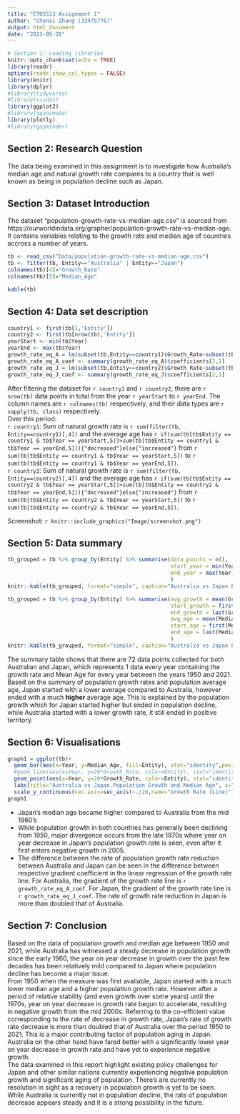 ```yaml
---
title: "ETO5513 Assignment 1"
author: "Chenxi Zhang (33475776)"
output: html_document
date: "2023-05-20"
---
```


```r
# Section 1: Loading libraries
knitr::opts_chunk$set(echo = TRUE)
library(readr)
options(readr.show_col_types = FALSE)
library(knitr)
library(dplyr)
#library(tidyverse)
#library(visdat)
library(ggplot2)
#library(gganimate)
library(plotly)
#library(gapminder)
```

## Section 2: Research Question
The data being examined in this assignment is to investigate how Australia's median age and natural growth rate compares to a country that is well known as being in population decline such as Japan. 

## Section 3: Dataset Introduction
The dataset "population-growth-rate-vs-median-age.csv" is sourced from https://ourworldindata.org/grapher/population-growth-rate-vs-median-age. It contains variables relating to the growth rate and median age of countries accross a number of years.
```r
tb <- read_csv("Data/population-growth-rate-vs-median-age.csv")
tb <- filter(tb, Entity=="Australia" | Entity=="Japan")
colnames(tb)[4]="Growth_Rate"
colnames(tb)[5]="Median_Age"
```

```r
kable(tb)
```

## Section 4: Data set description

```r
country1 <- first(tb[1,'Entity'])
country2 <- first(tb[nrow(tb),'Entity'])
yearStart <- min(tb$Year)
yearEnd <- max(tb$Year)
growth_rate_eq_A = lm(subset(tb,Entity==country1)$Growth_Rate~subset(tb,Entity==country1)$Year)
growth_rate_eq_A_coef <- summary(growth_rate_eq_A)$coefficients[2,1]
growth_rate_eq_J = lm(subset(tb,Entity==country2)$Growth_Rate~subset(tb,Entity==country2)$Year)
growth_rate_eq_J_coef <- summary(growth_rate_eq_J)$coefficients[2,1]
```

After filtering the dataset for `r country1` and `r country2`, there are `r nrow(tb)` data points in total from the year `r yearStart` to `r yearEnd`. The column names are `r colnames(tb)` respectively, and their data types are `r sapply(tb, class)` respectively.  
Over this period:  
`r country1`: Sum of natural growth rate is `r sum(filter(tb, Entity==country1)[,4])` and the average age has `r if(sum(tb[tb$Entity == country1 & tb$Year == yearStart,5])>sum(tb[tb$Entity == country1 & tb$Year == yearEnd,5])){"decreased"}else{"increased"}` from `r sum(tb[tb$Entity == country1 & tb$Year == yearStart,5])` to `r sum(tb[tb$Entity == country1 & tb$Year == yearEnd,5])`.  
`r country2`: Sum of natural growth rate is `r sum(filter(tb, Entity==country2)[,4])` and the average age has `r if(sum(tb[tb$Entity == country2 & tb$Year == yearStart,5])>sum(tb[tb$Entity == country2 & tb$Year == yearEnd,5])){"decreased"}else{"increased"}` from `r sum(tb[tb$Entity == country2 & tb$Year == yearStart,5])` to `r sum(tb[tb$Entity == country2 & tb$Year == yearEnd,5])`.  

Screenshot:
`r knitr::include_graphics("Image/screenshot.png")`

## Section 5: Data summary
```r
tb_grouped = tb %>% group_by(Entity) %>% summarise(data_points = n(),
                                                   start_year = min(Year),
                                                   end_year = max(Year),
                                                   )
knitr::kable(tb_grouped, format="simple", caption="Australia vs Japan Population Growth - Description of Data")
```

```r
tb_grouped = tb %>% group_by(Entity) %>% summarise(avg_growth = mean(Growth_Rate),
                                                   start_growth = first(Growth_Rate),
                                                   end_growth = last(Growth_Rate),
                                                   avg_age = mean(Median_Age),
                                                   start_age = first(Median_Age),
                                                   end_age = last(Median_Age),
                                                   )
knitr::kable(tb_grouped, format="simple", caption="Australia vs Japan Population Growth - Summary of Growth and Mean Age")
```
  
The summary table shows that there are 72 data points collected for both Australian and Japan, which represents 1 data every year containing the growth rate and Mean Age for every year between the years 1950 and 2021.
Based on the summary of population growth rates and population average age, Japan started with a lower average compared to Australia, however ended with a much __higher__ average age. This is explained by the population growth which for Japan started higher but ended in population decline, while Australia started with a lower growth rate, it still ended in positive territory.

## Section 6: Visualisations
```r
graph1 = ggplot(tb)+
  geom_bar(aes(x=Year, y=Median_Age, fill=Entity), stat="identity",position = position_dodge(),alpha = 0.5)+
  #geom_line(aes(x=Year, y=20*Growth_Rate, color=Entity), stat="identity", size=2)+
  geom_point(aes(x=Year, y=20*Growth_Rate, color=Entity), stat="identity")+
  labs(title="Australia vs Japan Population Growth and Median Age", x="Year", y="Median Age (Bar)")+
  scale_y_continuous(sec.axis=sec_axis(~./20,name="Growth Rate (Line)"))
graph1

```
  
* Japan's median age became higher compared to Australia from the mid 1960's  
* While population growth in both countries has generally been declining from 1950, major divergence occurs from the late 1970s where year on year decrease in Japan's population growth rate is seen, even after it first enters negative growth in 2005.  
* The difference between the rate of population growth rate reduction between Australia and Japan can be seen in the difference between respective gradient coefficient in the linear regression of the growth rate line. For Australia, the gradient of the growth rate line is `r growth_rate_eq_A_coef`. For Japan, the gradient of the growth rate line is `r growth_rate_eq_J_coef`. The rate of growth rate reduction in Japan is more than doubled that of Australia.
  
## Section 7: Conclusion
Based on the data of population growth and median age between 1950 and 2021, while Australia has witnessed a steady decrease in population growth since the early 1960, the year on year decrease in growth over the past few decades has been relatively mild compared to Japan where population decline has become a major issue.  
From 1950 when the measure was first available, Japan started with a much lower median age and a higher population growth rate. However after a period of relative stability (and even growth over some years) until the 1970s, year on year decrease in growth rate begun to accelerate, resulting in negative growth from the mid 2000s. Referring to the co-efficient value corresponding to the rate of decrease in growth rate, Japan's rate of growth rate decrease is more than doubled that of Australia over the period 1950 to 2021. This is a major contributing factor of population aging in Japan. Australia on the other hand have fared better with a significantly lower year on year decrease in growth rate and have yet to experience negative growth.  
The data examined in this report highlight existing policy challenges for Japan and other similar nations currently experiencing negative population growth and significant aging of population. There's are currently no resolution in sight as a recovery in population growth is yet to be seen. While Australia is currently not in population decline, the rate of population decrease appears steady and it is a strong possibility in the future.






